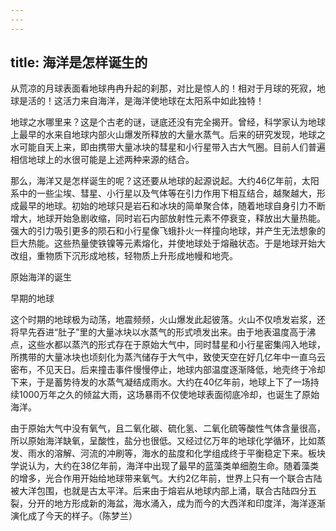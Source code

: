 ```yaml
---
---
---
```

title: 海洋是怎样诞生的
---




从荒凉的月球表面看地球冉冉升起的刹那，对比是惊人的！相对于月球的死寂，地球是活的！这活力来自海洋，是海洋使地球在太阳系中如此独特！

地球之水哪里来？这是个古老的谜，谜底还没有完全揭开。曾经，科学家认为地球上最早的水来自地球内部火山爆发所释放的大量水蒸气。后来的研究发现，地球之水可能自天上来，即由携带大量冰块的彗星和小行星带入古大气圈。目前人们普遍相信地球上的水很可能是上述两种来源的结合。

那么，海洋又是怎样诞生的呢？这还要从地球的起源说起。大约46亿年前，太阳系中的一些尘埃、彗星、小行星以及气体等在引力作用下相互结合，越聚越大，形成最早的地球。初始的地球只是岩石和冰块的简单聚合体，随着地球自身引力不断增大，地球开始急剧收缩，同时岩石内部放射性元素不停衰变，释放出大量热能。强大的引力吸引更多的陨石和小行星像飞蛾扑火一样撞向地球，并产生无法想象的巨大热能。这些热量使铁镍等元素熔化，并使地球处于熔融状态。于是地球开始大改组，重物质下沉形成地核，轻物质上升形成地幔和地壳。

原始海洋的诞生



早期的地球



这个时期的地球极为动荡，地震频频，火山爆发此起彼落。火山不仅喷发岩浆，还将早先吞进“肚子”里的大量冰块以水蒸气的形式喷发出来。由于地表温度高于沸点，这些水都以蒸汽的形式存在于原始大气中，同时彗星和小行星密集闯入地球，所携带的大量冰块也顷刻化为蒸汽储存于大气中，致使天空在好几亿年中一直乌云密布，不见天日。后来撞击事件慢慢停止，地球内部温度逐渐降低，地壳终于冷却下来，于是蓄势待发的水蒸气凝结成雨水。大约在40亿年前，地球上下了一场持续1000万年之久的倾盆大雨，这场暴雨不仅使地球表面彻底冷却，也诞生了原始海洋。

由于原始大气中没有氧气，且二氧化碳、硫化氢、二氧化硫等酸性气体含量很高，所以原始海洋缺氧，呈酸性，盐分也很低。又经过亿万年的地球化学循环，比如蒸发、雨水的溶解、河流的冲刷等，海水的盐度和化学组成终于平衡稳定下来。板块学说认为，大约在38亿年前，海洋中出现了最早的蓝藻类单细胞生命。随着藻类的增多，光合作用开始给地球带来氧气。大约2亿年前，世界上只有一个联合古陆被大洋包围，也就是古太平洋。后来由于熔岩从地球内部上涌，联合古陆四分五裂，分开的地方形成新的海盆，海水涌入，成为而今的大西洋和印度洋，海洋逐渐演化成了今天的样子。（陈梦兰）